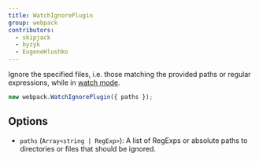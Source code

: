 ```yaml
---
title: WatchIgnorePlugin
group: webpack
contributors:
  - skipjack
  - byzyk
  - EugeneHlushko
---
```


Ignore the specified files, i.e. those matching the provided paths or regular expressions, while in [watch mode](/configuration/watch).

```javascript
new webpack.WatchIgnorePlugin({ paths });
```

## Options

- `paths` (`Array<string | RegExp>`): A list of RegExps or absolute paths to directories or files that should be ignored.

